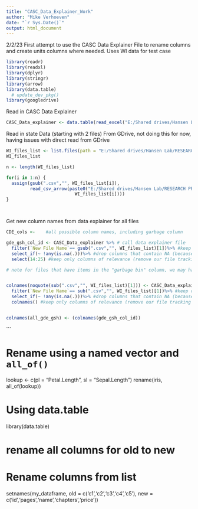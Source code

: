 ```yaml
---
title: "CASC_Data_Explainer_Work"
author: "Mike Verhoeven"
date: "`r Sys.Date()`"
output: html_document
---
```


2/2/23
First attempt to use the CASC Data Explainer File to rename columns and create units columns where needed. Uses WI data for test case

```r
library(readr)
library(readxl)
library(dplyr)
library(stringr)
library(arrow)
library(data.table)
  # update_dev_pkg()
library(googledrive)
```

Read in CASC Data Explainer
```r

CASC_Data_explainer <- data.table(read_excel("E:/Shared drives/Hansen Lab/RESEARCH PROJECTS/Fish Survey Data/CASC_Data_Explainer_for_R_Data_Manipulation.xlsx")) #set as DT on the fly

```

Read in state Data (starting with 2 files)
From GDrive, not doing this for now, having issues with direct read from GDrive
```r

WI_files_list <- list.files(path = "E:/Shared drives/Hansen Lab/RESEARCH PROJECTS/Fish Survey Data/WI_Data/WI_raw_disaggregated_data", pattern = ".+\\.csv") #grabs only.csv files
WI_files_list

n <- length(WI_files_list)

for(i in 1:n) {
  assign(gsub(".csv","", WI_files_list[i]),
         read_csv_arrow(paste0("E:/Shared drives/Hansen Lab/RESEARCH PROJECTS/Fish Survey Data/WI_Data/WI_raw_disaggregated_data/",
                          WI_files_list[i])))
}  




```
  


Get new column names from data explainer for all files
```r

CDE_cols <-    #all possible column names, including garbage column

gde_gsh_col_id <- CASC_Data_explainer %>% # call data explainer file
  filter(`New File Name`== gsub(".csv","", WI_files_list)[1])%>% #keep only the row relevant to this file
  select_if(~ !any(is.na(.)))%>% #drop columns that contain NA (because that means df doesn't contain that info)
  select(14:25) #keep only columns of relevance (remove our file tracking and urls)

# note for files that have items in the "garbage bin" column, we may have a different process where we remove garbage columns after 'filter' but before dropping na columns


colnames(noquote(sub(".csv","", WI_files_list)[1])) <- CASC_Data_explainer %>% # call data explainer file
  filter(`New File Name`== sub(".csv","", WI_files_list)[1])%>% #keep only the row relevant to this file
  select_if(~ !any(is.na(.)))%>% #drop columns that contain NA (because that means df doesn't contain that info)
  colnames() #keep only columns of relevance (remove our file tracking and urls)


colnames(all_gde_gsh) <- (colnames(gde_gsh_col_id))
```


```

# Rename using a named vector and `all_of()`
lookup <- c(pl = "Petal.Length", sl = "Sepal.Length")
rename(iris, all_of(lookup))


# Using data.table
library(data.table)

# rename all columns for old to new
# Rename columns from list
setnames(my_dataframe, old = c('c1','c2','c3','c4','c5'), 
         new = c('id','pages','name','chapters','price'))

